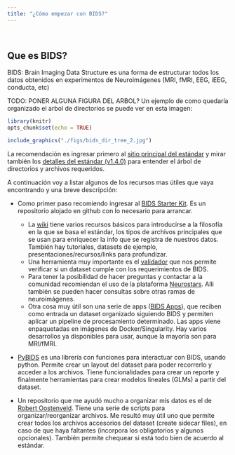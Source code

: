 ```yaml
---
title: "¿Cómo empezar con BIDS?"
---
```

\

## Que es BIDS?
BIDS: Brain Imaging Data Structure es una forma de estructurar todos los datos obtenidos en experimentos de Neuroimágenes (MRI, fMRI, EEG, iEEG, conducta, etc)

TODO: PONER ALGUNA FIGURA DEL ARBOL?
Un ejemplo de como quedaría organizado el arbol de directorios se puede ver en esta imagen:
```r
library(knitr)
opts_chunk$set(echo = TRUE)
```

```r
include_graphics("./figs/bids_dir_tree_2.jpg")
```

La recomendación es ingresar primero al [sitio principal del estándar ](https://bids.neuroimaging.io/ "BIDS") y mirar también los [detalles del estándar (v1.4.0)](https://bids-specification.readthedocs.io/en/stable/ "v1.4.0") para entender el árbol de directorios y archivos requeridos.

A continuación voy a listar algunos de los recursos mas útiles que vaya encontrando y una breve descripción:

* Como primer paso recomiendo ingresar al [BIDS Starter Kit](https://github.com/bids-standard/bids-starter-kit). Es un repositorio alojado en github con lo necesario para arrancar.
  + La [wiki](https://github.com/bids-standard/bids-starter-kit/wiki) tiene varios recursos básicos para introducirse a la filosofía en la que se basa el estándar, los tipos de archivos principales que se usan para enriquecer la info que se registra de nuestros datos. También hay tutoriales, datasets de ejemplo, presentaciones/recursos/links para profundizar.
  + Una herramienta muy importante es el [validador](https://bids-standard.github.io/bids-validator/) que nos permite verificar si un dataset cumple con los requerimientos de BIDS. 
  + Para tener la posibilidad de hacer preguntas y contactar a la comunidad recomiendan el uso de la plataforma [Neurostars](https://neurostars.org/tags/bids). Alli también se pueden hacer consultas sobre otras ramas de neuroimágenes.
  + Otra cosa muy útil son una serie de apps ([BIDS Apps](http://bids-apps.neuroimaging.io/apps/)), que reciben como entrada un dataset organizado siguiendo BIDS y permiten aplicar un pipeline de procesamiento determinado. Las apps viene enpaquetadas en imágenes de Docker/Singularity. Hay varios desarrollos ya disponibles para usar, aunque la mayoría son para MRI/fMRI.

* [PyBIDS](https://github.com/bids-standard/pybids) es una librería con funciones para interactuar con BIDS, usando python. Permite crear un layout del dataset para poder recorrerlo y acceder a los archivos. Tiene funcionalidades para crear un reporte y finalmente herramientas para crear modelos lineales (GLMs) a partir del dataset.

* Un repositorio que me ayudó mucho a organizar mis datos es el de [Robert Oostenveld](https://github.com/robertoostenveld/bids-tools). Tiene una serie de scripts para organizar/reorganizar archivos. Me resultó muy útil uno que permite crear todos los archivos accesorios del dataset (create sidecar files), en caso de que haya faltantes (incorpora los obligatorios y algunos opcionales). También permite chequear si está todo bien de acuerdo al estándar.




























 